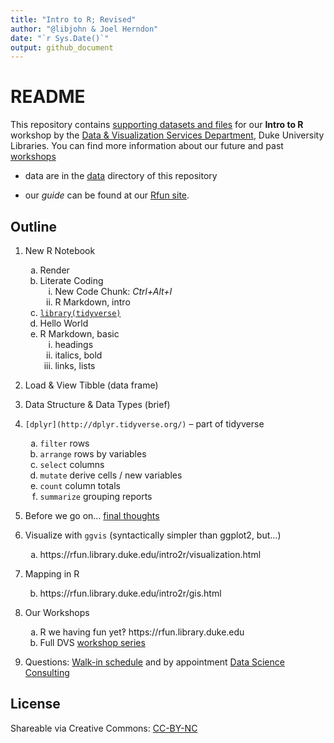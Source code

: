 ```yaml
---
title: "Intro to R; Revised"
author: "@libjohn & Joel Herndon"
date: "`r Sys.Date()`"
output: github_document
---
```

# README

This repository contains [supporting datasets and files](https://rfun.library.duke.edu/intro2r/) for our **Intro to R** workshop by the [Data & Visualization Services Department](http://library.duke.edu/data), Duke University Libraries.  You can find more information about our future and past [workshops](http://library.duke.edu/data/news) 

- data are in the [data](data) directory of this repository

- our *guide* can be found at our [Rfun site](https://rfun.library.duke.edu/intro2r/).


## Outline

1. New R Notebook

    a. Render
    b. Literate Coding
        i. New Code Chunk:  *Ctrl+Alt+I*
        i. R Markdown, intro
    c. [`library(tidyverse)`](https://tidyverse.org)
    d. Hello World
    e. R Markdown, basic
        i. headings
        i. italics, bold
        i. links, lists

2. Load & View Tibble (data frame)

1. Data Structure & Data Types (brief)

1. `[dplyr](http://dplyr.tidyverse.org/)` -- part of tidyverse

    a. `filter` rows
    b. `arrange` rows by variables
    c. `select` columns
    d. `mutate` derive cells / new variables
    e. `count` column totals
    f. `summarize` grouping reports
    
1. Before we go on...  [final thoughts](ZZ_closing-thoughts.Rmd)

1. Visualize with `ggvis`  (syntactically simpler than ggplot2, but...)

    a. https://rfun.library.duke.edu/intro2r/visualization.html

1. Mapping in R

    b. https://rfun.library.duke.edu/intro2r/gis.html

1. Our Workshops

    a. R we having fun yet‽  https://rfun.library.duke.edu
    b. Full DVS [workshop series](https://library.duke.edu/data/news/past-workshops)
    
1. Questions:  [Walk-in schedule](https://library.duke.edu/data/about/schedule) and by appointment [Data Science Consulting](https://library.duke.edu/data/about)
    
## License

Shareable via Creative Commons: [CC-BY-NC](https://creativecommons.org/licenses/by-nc/4.0/)

